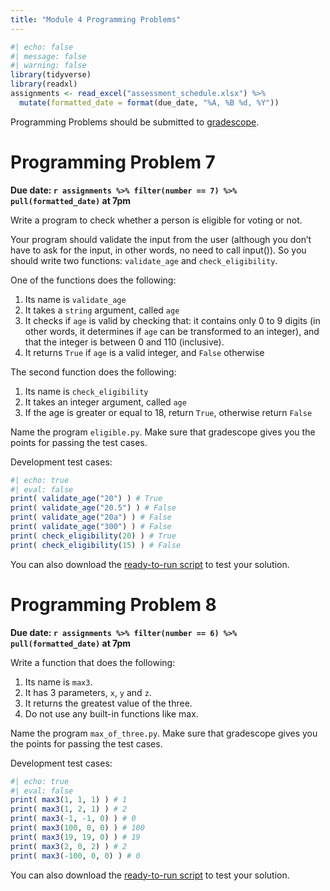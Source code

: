 ```yaml
---
title: "Module 4 Programming Problems"
---
```


```r
#| echo: false
#| message: false
#| warning: false
library(tidyverse)
library(readxl)
assignments <- read_excel("assessment_schedule.xlsx") %>% 
  mutate(formatted_date = format(due_date, "%A, %B %d, %Y"))
```

Programming Problems should be submitted to [gradescope](https://www.gradescope.com/courses/568720).

# Programming Problem 7

**Due date: `r assignments %>% filter(number == 7) %>% pull(formatted_date)` at 7pm**

Write a program to check whether a person is eligible for voting or not.

Your program should validate the input from the user (although you don't have to ask for the input, in other words, no need to call input()). So you should write two functions: `validate_age` and `check_eligibility`.

One of the functions does the following:

1.  Its name is `validate_age`
2.  It takes a `string` argument, called `age`
3.  It checks if `age` is valid by checking that: it contains only 0 to 9 digits (in other words, it determines if `age` can be transformed to an integer), and that the integer is between 0 and 110 (inclusive).
4.  It returns `True` if `age` is a valid integer, and `False` otherwise

The second function does the following:

1.  Its name is `check_eligibility`
2.  It takes an integer argument, called `age`
3.  If the age is greater or equal to 18, return `True`, otherwise return `False`

Name the program `eligible.py`. Make sure that gradescope gives you the points for passing the test cases.

Development test cases:

```r
#| echo: true
#| eval: false
print( validate_age("20") ) # True
print( validate_age("20.5") ) # False
print( validate_age("20a") ) # False
print( validate_age("300") ) # False
print( check_eligibility(20) ) # True
print( check_eligibility(15) ) # False
```

You can also download the [ready-to-run script](test_scripts/test_eligible.py) to test your solution.

# Programming Problem 8

**Due date: `r assignments %>% filter(number == 6) %>% pull(formatted_date)` at 7pm**

Write a function that does the following:

1.  Its name is `max3`.
2.  It has 3 parameters, `x`, `y` and `z`.
3.  It returns the greatest value of the three.
4.  Do not use any built-in functions like max.

Name the program `max_of_three.py`. Make sure that gradescope gives you the points for passing the test cases.

Development test cases:

```r
#| echo: true
#| eval: false
print( max3(1, 1, 1) ) # 1
print( max3(1, 2, 1) ) # 2
print( max3(-1, -1, 0) ) # 0
print( max3(100, 0, 0) ) # 100
print( max3(19, 19, 0) ) # 19
print( max3(2, 0, 2) ) # 2
print( max3(-100, 0, 0) ) # 0
```

You can also download the [ready-to-run script](test_scripts/test_max_of_three.py) to test your solution.
